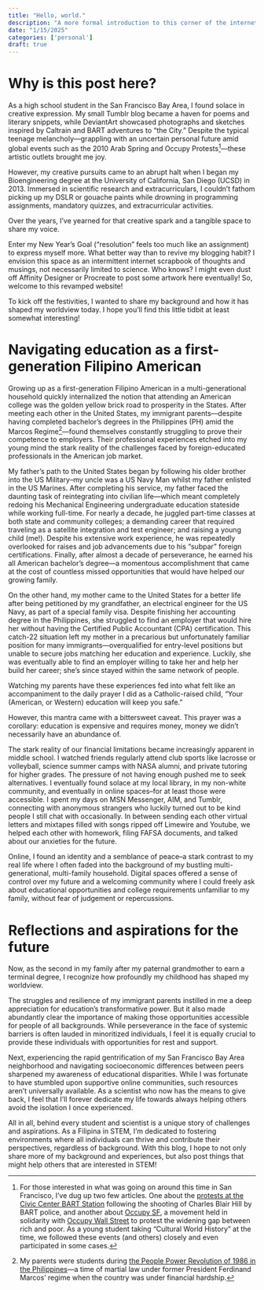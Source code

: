 ```yaml
---
title: "Hello, world."
description: "A more formal introduction to this corner of the internet I’ve rebuilt (again)."
date: "1/15/2025"
categories: ['personal']
draft: true
---
```


# Why is this post here?

As a high school student in the San Francisco Bay Area, I found solace in creative expression. My small Tumblr blog became a haven for poems and literary snippets, while DeviantArt showcased photographs and sketches inspired by Caltrain and BART adventures to “the City.” Despite the typical teenage melancholy—grappling with an uncertain personal future amid global events such as the 2010 Arab Spring and Occupy Protests[^1]—these artistic outlets brought me joy. 

[^1]: For those interested in what was going on around this time in San Francisco, I’ve dug up two few articles. One about the [protests at the Civic Center BART Station](https://www.truthdig.com/articles/san-francisco-bay-areas-bart-pulls-a-mubarak/) following the shooting of Charles Blair Hill by BART police, and another about [Occupy SF](https://www.cbsnews.com/sanfrancisco/news/demonstrators-fill-downtown-sf-in-solidarity-with-occupy-wall-street-protests/), a movement held in solidarity with [Occupy Wall Street](https://www.history.com/this-day-in-history/occupy-wall-street-begins-zuccotti-park) to protest the widening gap between rich and poor. As a young student taking “Cultural World History” at the time, we followed these events (and others) closely and even participated in some cases.

However, my creative pursuits came to an abrupt halt when I began my Bioengineering degree at the University of California, San Diego (UCSD) in 2013. Immersed in scientific research and extracurriculars, I couldn’t fathom picking up my DSLR or gouache paints while drowning in programming assignments, mandatory quizzes, and extracurricular activities.

Over the years, I’ve yearned for that creative spark and a tangible space to share my voice.

Enter my New Year’s Goal (“resolution” feels too much like an assignment) to express myself more. What better way than to revive my blogging habit? I envision this space as an intermittent internet scrapbook of thoughts and musings, not necessarily limited to science. Who knows? I might even dust off Affinity Designer or Procreate to post some artwork here eventually! So, welcome to this revamped website! 

To kick off the festivities, I wanted to share my background and how it has shaped my worldview today. I hope you’ll find this little tidbit at least somewhat interesting!

# Navigating education as a first-generation Filipino American

Growing up as a first-generation Filipino American in a multi-generational household quickly internalized the notion that attending an American college was the golden yellow brick road to prosperity in the States. After meeting each other in the United States, my immigrant parents—despite having completed bachelor’s degrees in the Philippines (PH) amid the Marcos Regime[^2]—found themselves constantly struggling to prove their competence to employers. Their professional experiences etched into my young mind the stark reality of the challenges faced by foreign-educated professionals in the American job market.

[^2]: My parents were students during [the People Power Revolution of 1986 in the Philippines](https://en.wikipedia.org/wiki/Student_activism_in_the_Philippines_(1965%E2%80%931972))—a time of martial law under former President Ferdinand Marcos’ regime when the country was under financial hardship.

My father’s path to the United States began by following his older brother into the US Military–my uncle was a US Navy Man whilst my father enlisted in the US Marines. After completing his service, my father faced the daunting task of reintegrating into civilian life—which meant completely redoing his Mechanical Engineering undergraduate education stateside while working full-time. For nearly a decade, he juggled part-time classes at both state and community colleges; a demanding career that required traveling as a satellite integration and test engineer; and raising a young child (me!). Despite his extensive work experience, he was repeatedly overlooked for raises and job advancements due to his “subpar” foreign certifications. Finally, after almost a decade of perseverance, he earned his all American bachelor’s degree—a momentous accomplishment that came at the cost of countless missed opportunities that would have helped our growing family.

On the other hand, my mother came to the United States for a better life after being petitioned by my grandfather, an electrical engineer for the US Navy, as part of a special family visa. Despite finishing her accounting degree in the Philippines, she struggled to find an employer that would hire her without having the Certified Public Accountant (CPA) certification. This catch-22 situation left my mother in a precarious but unfortunately familiar position for many immigrants—overqualified for entry-level positions but unable to secure jobs matching her education and experience. Luckily, she was eventually able to find an employer willing to take her and help her build her career; she’s since stayed within the same network of people.

Watching my parents have these experiences fed into what felt like an accompaniment to the daily prayer I did as a Catholic-raised child, “Your (American, or Western) education will keep you safe.” 

However, this mantra came with a bittersweet caveat. This prayer was a corollary: education is expensive and requires money, money we didn’t necessarily have an abundance of.

The stark reality of our financial limitations became increasingly apparent in middle school. I watched friends regularly attend club sports like lacrosse or volleyball, science summer camps with NASA alumni, and private tutoring for higher grades. The pressure of not having enough pushed me to seek alternatives. I eventually found solace at my local library, in my non-white community, and eventually in online spaces–for at least those were accessible. I spent my days on MSN Messenger, AIM, and Tumblr, connecting with anonymous strangers who luckily turned out to be kind people I still chat with occasionally. In between sending each other virtual letters and mixtapes filled with songs ripped off Limewire and Youtube, we helped each other with homework, filing FAFSA documents, and talked about our anxieties for the future.

Online, I found an identity and a semblance of peace–a stark contrast to my real life where I often faded into the background of my bustling multi-generational, multi-family household. Digital spaces offered a sense of control over my future and a welcoming community where I could freely ask about educational opportunities and college requirements unfamiliar to my family, without fear of judgement or repercussions.

# Reflections and aspirations for the future

Now, as the second in my family after my paternal grandmother to earn a terminal degree, I recognize how profoundly my childhood has shaped my worldview.

The struggles and resilience of my immigrant parents instilled in me a deep appreciation for education’s transformative power. But it also made abundantly clear the importance of making those opportunities accessible for people of all backgrounds. While perseverance in the face of systemic barriers is often lauded in minoritized individuals, I feel it is equally crucial to provide these individuals with opportunities for rest and support. 

Next, experiencing the rapid gentrification of my San Francisco Bay Area neighborhood and navigating socioeconomic differences between peers sharpened my awareness of educational disparities. While I was fortunate to have stumbled upon supportive online communities, such resources aren’t universally available. As a scientist who now has the means to give back, I feel that I’ll forever dedicate my life towards always helping others avoid the isolation I once experienced.

All in all, behind every student and scientist is a unique story of challenges and aspirations. As a Filipina in STEM, I’m dedicated to fostering environments where all individuals can thrive and contribute their perspectives, regardless of background. With this blog, I hope to not only share more of my background and experiences, but also post things that might help others that are interested in STEM! 

